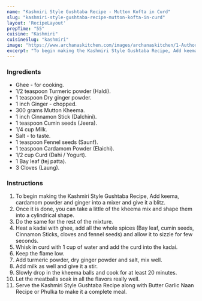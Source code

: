 ---
name: "Kashmiri Style Gushtaba Recipe - Mutton Kofta in Curd"
slug: "kashmiri-style-gushtaba-recipe-mutton-kofta-in-curd"
layout: 'RecipeLayout'
prepTime: "55"
cuisine: "Kashmiri"
cuisineSlug: "kashmiri"
image: "https://www.archanaskitchen.com/images/archanaskitchen/1-Author/sibyl-archanaskitchen.com/Kashmiri_Style_Gushtaba_Recipe.jpg"
excerpt: "To begin making the Kashmiri Style Gushtaba Recipe, Add keema, cardamom powder and ginger into a mixer and give it a blitz"
---

### Ingredients

- Ghee - for cooking.
- 1/2 teaspoon Turmeric powder (Haldi).
- 1 teaspoon Dry ginger powder.
- 1 inch Ginger - chopped.
- 300 grams Mutton Kheema.
- 1 inch Cinnamon Stick (Dalchini).
- 1 teaspoon Cumin seeds (Jeera).
- 1/4 cup Milk.
- Salt - to taste.
- 1 teaspoon Fennel seeds (Saunf).
- 1 teaspoon Cardamom Powder (Elaichi).
- 1/2 cup Curd (Dahi / Yogurt).
- 1 Bay leaf (tej patta).
- 3 Cloves (Laung).

### Instructions

1. To begin making the Kashmiri Style Gushtaba Recipe, Add keema, cardamom powder and ginger into a mixer and give it a blitz.
1. Once it is done, you can take a little of the kheema mix and shape them into a cylindrical shape.
1. Do the same for the rest of the mixture.
1. Heat a kadai with ghee, add all the whole spices (Bay leaf, cumin seeds, Cinnamon Sticks, cloves and fennel seeds) and allow it to sizzle for few seconds.
1. Whisk in curd with 1 cup of water and add the curd into the kadai.
1. Keep the flame low.
1. Add turmeric powder, dry ginger powder and salt, mix well.
1. Add milk as well and give it a stir.
1. Slowly drop in the kheema balls and cook for at least 20 minutes.
1. Let the meatballs soak in all the flavors really well.
1. Serve the Kashmiri Style Gushtaba Recipe along with Butter Garlic Naan Recipe or Phulka to make it a complete meal.
